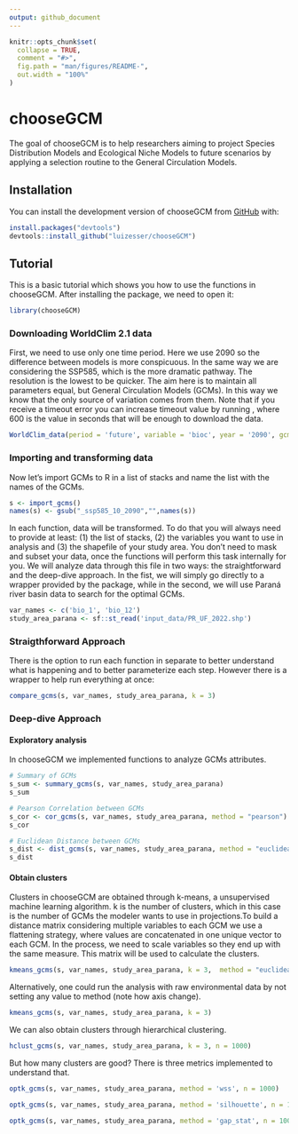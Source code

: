 ```yaml
---
output: github_document
---
```


<!-- README.md is generated from README.Rmd. Please edit that file -->

```r
knitr::opts_chunk$set(
  collapse = TRUE,
  comment = "#>",
  fig.path = "man/figures/README-",
  out.width = "100%"
)
```

# chooseGCM

<!-- badges: start -->

<!-- badges: end -->

The goal of chooseGCM is to help researchers aiming to project Species Distribution Models and Ecological Niche Models to future scenarios by applying a selection routine to the General Circulation Models.

## Installation

You can install the development version of chooseGCM from [GitHub](https://github.com/) with:

```r
install.packages("devtools")
devtools::install_github("luizesser/chooseGCM")
```

## Tutorial

This is a basic tutorial which shows you how to use the functions in chooseGCM. After installing the package, we need to open it:

```r
library(chooseGCM)
```

### Downloading WorldClim 2.1 data

First, we need to use only one time period. Here we use 2090 so the difference between models is more conspicuous. In the same way we are considering the SSP585, which is the more dramatic pathway. The resolution is the lowest to be quicker. The aim here is to maintain all parameters equal, but General Circulation Models (GCMs). In this way we know that the only source of variation comes from them. Note that if you receive a timeout error you can increase timeout value by running , where 600 is the value in seconds that will be enough to download the data.

```r
WorldClim_data(period = 'future', variable = 'bioc', year = '2090', gcm = 'all', ssp = '585', resolution = 10)
```

### Importing and transforming data

Now let's import GCMs to R in a list of stacks and name the list with the names of the GCMs.

```r
s <- import_gcms()
names(s) <- gsub("_ssp585_10_2090","",names(s))
```

In each function, data will be transformed. To do that you will always need to provide at least: (1) the list of stacks, (2) the variables you want to use in analysis and (3) the shapefile of your study area. You don't need to mask and subset your data, once the functions will perform this task internally for you. We will analyze data through this file in two ways: the straightforward and the deep-dive approach. In the fist, we will simply go directly to a wrapper provided by the package, while in the second, we will use Paraná river basin data to search for the optimal GCMs.

```r
var_names <- c('bio_1', 'bio_12')
study_area_parana <- sf::st_read('input_data/PR_UF_2022.shp')
```

### Straigthforward Approach

There is the option to run each function in separate to better understand what is happening and to better parameterize each step. However there is a wrapper to help run everything at once:

```r
compare_gcms(s, var_names, study_area_parana, k = 3)
```

### Deep-dive Approach

#### Exploratory analysis

In chooseGCM we implemented functions to analyze GCMs attributes.

```r
# Summary of GCMs
s_sum <- summary_gcms(s, var_names, study_area_parana)
s_sum
```

```r
# Pearson Correlation between GCMs
s_cor <- cor_gcms(s, var_names, study_area_parana, method = "pearson")
s_cor
```

```r
# Euclidean Distance between GCMs
s_dist <- dist_gcms(s, var_names, study_area_parana, method = "euclidean")
s_dist
```

#### Obtain clusters

Clusters in chooseGCM are obtained through k-means, a unsupervised machine learning algorithm. k is the number of clusters, which in this case is the number of GCMs the modeler wants to use in projections.To build a distance matrix considering multiple variables to each GCM we use a flattening strategy, where values are concatenated in one unique vector to each GCM. In the process, we need to scale variables so they end up with the same measure. This matrix will be used to calculate the clusters.

```r
kmeans_gcms(s, var_names, study_area_parana, k = 3,  method = "euclidean")
```

Alternatively, one could run the analysis with raw environmental data by not setting any value to method (note how axis change).

```r
kmeans_gcms(s, var_names, study_area_parana, k = 3)
```

We can also obtain clusters through hierarchical clustering.

```r
hclust_gcms(s, var_names, study_area_parana, k = 3, n = 1000)
```

But how many clusters are good? There is three metrics implemented to understand that.

```r
optk_gcms(s, var_names, study_area_parana, method = 'wss', n = 1000)
```

```r
optk_gcms(s, var_names, study_area_parana, method = 'silhouette', n = 1000)
```

```r
optk_gcms(s, var_names, study_area_parana, method = 'gap_stat', n = 1000)
```
